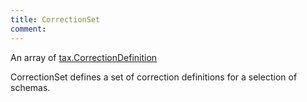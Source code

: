 ```yaml
---
title: CorrectionSet
comment: 
---
```


An array of [tax.CorrectionDefinition](/draft-0/tax/correction_definition)

CorrectionSet defines a set of correction definitions for a selection of schemas.

